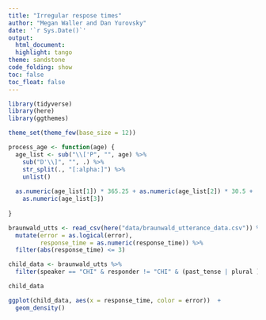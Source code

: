 ```yaml
---
title: "Irregular respose times"
author: "Megan Waller and Dan Yurovsky"
date: '`r Sys.Date()`'
output:
  html_document:
  highlight: tango
theme: sandstone
code_folding: show
toc: false
toc_float: false
---
```

  
```r
library(tidyverse)
library(here)
library(ggthemes)

theme_set(theme_few(base_size = 12))

```

```r
process_age <- function(age) {
  age_list <- sub("\\['P", "", age) %>%
    sub("D'\\]", "", .) %>%
    str_split(., "[:alpha:]") %>%
    unlist()
  
  as.numeric(age_list[1]) * 365.25 + as.numeric(age_list[2]) * 30.5 +
    as.numeric(age_list[3])
     
}

braunwald_utts <- read_csv(here("data/braunwald_utterance_data.csv")) %>%
  mutate(error = as.logical(error),
         response_time = as.numeric(response_time)) %>%
  filter(abs(response_time) <= 3) 

child_data <- braunwald_utts %>%
  filter(speaker == "CHI" & responder != "CHI" & (past_tense | plural ))

child_data
```

```r
ggplot(child_data, aes(x = response_time, color = error))  +
  geom_density()
```
